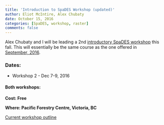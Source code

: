 ```yaml
---
title: 'Introduction to SpaDES Workshop (updated)'
author: Eliot McIntire, Alex Chubaty
date: October 15, 2016
categories: [SpaDES, workshop, raster]
comments: false
---
```


Alex Chubaty and I will be leading a 2nd [introductory SpaDES workshop](https://rpubs.com/PredictiveEcology/SpaDES-Intro-Course-Outline) this fall.
This will essentially be the same course as the one offered in [September, 2016](https://rpubs.com/PredictiveEcology/Archives-Sept16-Outline).

### Dates:

-   Workshop 2 - Dec 7-9, 2016

#### Both workshops:

**Cost: Free**

**Where: Pacific Forestry Centre, Victoria, BC**

[Current workshop outline](https://rpubs.com/PredictiveEcology/SpaDES-Intro-Course-Outline)
